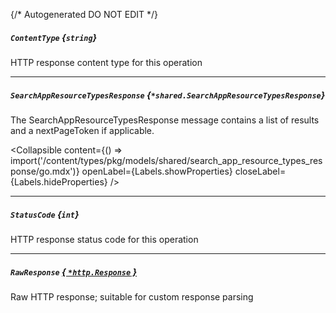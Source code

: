 {/* Autogenerated DO NOT EDIT  */}

##### `ContentType` *{`string`}*
HTTP response content type for this operation

---
##### `SearchAppResourceTypesResponse` *{`*shared.SearchAppResourceTypesResponse`}*
The SearchAppResourceTypesResponse message contains a list of results and a nextPageToken if applicable.

<Collapsible content={() => import('/content/types/pkg/models/shared/search_app_resource_types_response/go.mdx')} openLabel={Labels.showProperties} closeLabel={Labels.hideProperties} />


---
##### `StatusCode` *{`int`}*
HTTP response status code for this operation

---
##### `RawResponse` [*{ `*http.Response` }*](https://pkg.go.dev/net/http#Response)
Raw HTTP response; suitable for custom response parsing


